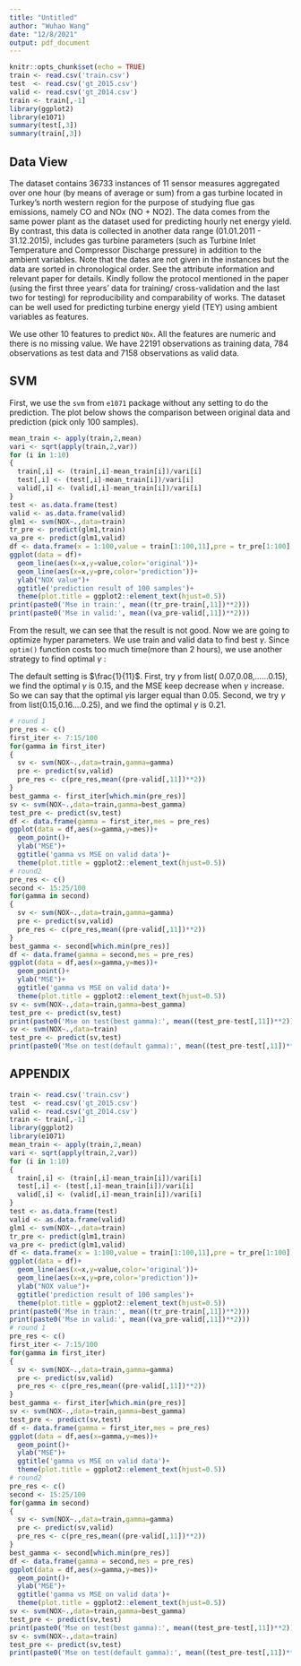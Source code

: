 ---
title: "Untitled"
author: "Wuhao Wang"
date: "12/8/2021"
output: pdf_document
---

```{r setup, include=FALSE}
knitr::opts_chunk$set(echo = TRUE)
train <- read.csv('train.csv')
test  <- read.csv('gt_2015.csv')
valid <- read.csv('gt_2014.csv')
train <- train[,-1]
library(ggplot2)
library(e1071)
summary(test[,3])
summary(train[,3])
```

## Data View

The dataset contains 36733 instances of 11 sensor measures aggregated over one hour (by means of average or sum) from a gas turbine located in Turkey's north western region for the purpose of studying flue gas emissions, namely CO and NOx (NO + NO2). The data comes from the same power plant as the dataset used for predicting hourly net energy yield. By contrast, this data is collected in another data range (01.01.2011 - 31.12.2015), includes gas turbine parameters (such as Turbine Inlet Temperature and Compressor Discharge pressure) in addition to the ambient variables. Note that the dates are not given in the instances but the data are sorted in chronological order. See the attribute information and relevant paper for details. Kindly follow the protocol mentioned in the paper (using the first three years' data for training/ cross-validation and the last two for testing) for reproducibility and comparability of works. The dataset can be well used for predicting turbine energy yield (TEY) using ambient variables as features.

We use other 10 features to predict `NOx`. All the features are numeric and there is no missing value. We have 22191 observations as training data, 784 observations as test data and 7158 observations as valid data.

## SVM

First, we use the `svm` from `e1071` package without any setting to do the prediction. The plot below shows the comparison between original data and prediction (pick only 100 samples).

```{r , echo=FALSE}
mean_train <- apply(train,2,mean)
vari <- sqrt(apply(train,2,var))
for (i in 1:10) 
{
  train[,i] <- (train[,i]-mean_train[i])/vari[i]
  test[,i] <- (test[,i]-mean_train[i])/vari[i]
  valid[,i] <- (valid[,i]-mean_train[i])/vari[i]
}
test <- as.data.frame(test)
valid <- as.data.frame(valid)
glm1 <- svm(NOX~.,data=train)
tr_pre <- predict(glm1,train)
va_pre <- predict(glm1,valid)
df <- data.frame(x = 1:100,value = train[1:100,11],pre = tr_pre[1:100])
ggplot(data = df)+
  geom_line(aes(x=x,y=value,color='original'))+
  geom_line(aes(x=x,y=pre,color='prediction'))+
  ylab("NOX value")+
  ggtitle('prediction result of 100 samples')+
  theme(plot.title = ggplot2::element_text(hjust=0.5))
print(paste0('Mse in train:', mean((tr_pre-train[,11])**2)))
print(paste0('Mse in valid:', mean((va_pre-valid[,11])**2)))
```

From the result, we can see that the result is not good. Now we are going to optimize hyper parameters. We use train and valid data to find best $\gamma$. Since `optim()` function costs too much time(more than 2 hours), we use another strategy to find optimal $\gamma$ :

The default setting is $\frac{1}{11}$. First, try $\gamma$ from list( 0.07,0.08,......0.15), we find the optimal $\gamma$ is 0.15, and the MSE keep decrease when $\gamma$ increase. So we can say that the optimal $\gamma$is larger equal than 0.05. Second, we try $\gamma$ from list(0.15,0.16....0.25), and we find the optimal $\gamma$ is 0.21.

```{r , echo=FALSE}
# round 1
pre_res <- c()
first_iter <- 7:15/100
for(gamma in first_iter)
{
  sv <- svm(NOX~.,data=train,gamma=gamma)
  pre <- predict(sv,valid)
  pre_res <- c(pre_res,mean((pre-valid[,11])**2))
}
best_gamma <- first_iter[which.min(pre_res)]
sv <- svm(NOX~.,data=train,gamma=best_gamma)
test_pre <- predict(sv,test)
df <- data.frame(gamma = first_iter,mes = pre_res)
ggplot(data = df,aes(x=gamma,y=mes))+
  geom_point()+
  ylab("MSE")+
  ggtitle('gamma vs MSE on valid data')+
  theme(plot.title = ggplot2::element_text(hjust=0.5))
# round2
pre_res <- c()
second <- 15:25/100
for(gamma in second)
{
  sv <- svm(NOX~.,data=train,gamma=gamma)
  pre <- predict(sv,valid)
  pre_res <- c(pre_res,mean((pre-valid[,11])**2))
}
best_gamma <- second[which.min(pre_res)]
df <- data.frame(gamma = second,mes = pre_res)
ggplot(data = df,aes(x=gamma,y=mes))+
  geom_point()+
  ylab("MSE")+
  ggtitle('gamma vs MSE on valid data')+
  theme(plot.title = ggplot2::element_text(hjust=0.5))
sv <- svm(NOX~.,data=train,gamma=best_gamma)
test_pre <- predict(sv,test)
print(paste0('Mse on test(best gamma):', mean((test_pre-test[,11])**2)))
sv <- svm(NOX~.,data=train)
test_pre <- predict(sv,test)
print(paste0('Mse on test(default gamma):', mean((test_pre-test[,11])**2)))
```

## APPENDIX

```{r , eval=FALSE}
train <- read.csv('train.csv')
test  <- read.csv('gt_2015.csv')
valid <- read.csv('gt_2014.csv')
train <- train[,-1]
library(ggplot2)
library(e1071)
mean_train <- apply(train,2,mean)
vari <- sqrt(apply(train,2,var))
for (i in 1:10) 
{
  train[,i] <- (train[,i]-mean_train[i])/vari[i]
  test[,i] <- (test[,i]-mean_train[i])/vari[i]
  valid[,i] <- (valid[,i]-mean_train[i])/vari[i]
}
test <- as.data.frame(test)
valid <- as.data.frame(valid)
glm1 <- svm(NOX~.,data=train)
tr_pre <- predict(glm1,train)
va_pre <- predict(glm1,valid)
df <- data.frame(x = 1:100,value = train[1:100,11],pre = tr_pre[1:100])
ggplot(data = df)+
  geom_line(aes(x=x,y=value,color='original'))+
  geom_line(aes(x=x,y=pre,color='prediction'))+
  ylab("NOX value")+
  ggtitle('prediction result of 100 samples')+
  theme(plot.title = ggplot2::element_text(hjust=0.5))
print(paste0('Mse in train:', mean((tr_pre-train[,11])**2)))
print(paste0('Mse in valid:', mean((va_pre-valid[,11])**2)))
# round 1
pre_res <- c()
first_iter <- 7:15/100
for(gamma in first_iter)
{
  sv <- svm(NOX~.,data=train,gamma=gamma)
  pre <- predict(sv,valid)
  pre_res <- c(pre_res,mean((pre-valid[,11])**2))
}
best_gamma <- first_iter[which.min(pre_res)]
sv <- svm(NOX~.,data=train,gamma=best_gamma)
test_pre <- predict(sv,test)
df <- data.frame(gamma = first_iter,mes = pre_res)
ggplot(data = df,aes(x=gamma,y=mes))+
  geom_point()+
  ylab("MSE")+
  ggtitle('gamma vs MSE on valid data')+
  theme(plot.title = ggplot2::element_text(hjust=0.5))
# round2
pre_res <- c()
second <- 15:25/100
for(gamma in second)
{
  sv <- svm(NOX~.,data=train,gamma=gamma)
  pre <- predict(sv,valid)
  pre_res <- c(pre_res,mean((pre-valid[,11])**2))
}
best_gamma <- second[which.min(pre_res)]
df <- data.frame(gamma = second,mes = pre_res)
ggplot(data = df,aes(x=gamma,y=mes))+
  geom_point()+
  ylab("MSE")+
  ggtitle('gamma vs MSE on valid data')+
  theme(plot.title = ggplot2::element_text(hjust=0.5))
sv <- svm(NOX~.,data=train,gamma=best_gamma)
test_pre <- predict(sv,test)
print(paste0('Mse on test(best gamma):', mean((test_pre-test[,11])**2)))
sv <- svm(NOX~.,data=train)
test_pre <- predict(sv,test)
print(paste0('Mse on test(default gamma):', mean((test_pre-test[,11])**2)))
```
